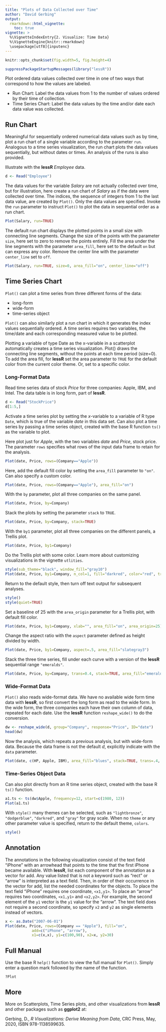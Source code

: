```yaml
---
title: "Plots of Data Collected over Time"
author: "David Gerbing"
output: 
  rmarkdown::html_vignette:
    toc: true
vignette: >
  %\VignetteIndexEntry{2. Visualize: Time Data}
  %\VignetteEngine{knitr::rmarkdown}
  \usepackage[utf8]{inputenc}
---
```



```r
knitr::opts_chunk$set(fig.width=5, fig.height=4)
```


```r
suppressPackageStartupMessages(library("lessR"))
```

Plot ordered data values collected over time in one of two ways that correspond to how the values are labeled. 

- Run Chart: Label the data values from 1 to the number of values ordered by their time of collection.
- Time Series Chart: Label the data values by the time and/or date each data value was collected.


## Run Chart

Meaningful for sequentially ordered numerical data values such as by time, plot a run chart of a single variable according to the parameter `run`. Analogous to a time series visualization, the run chart plots the data values sequentially, but without dates or times. An analysis of the runs is also provided.

Illustrate with the __lessR__ _Employee_ data.

```r
d <- Read("Employee")
```

The data values for the variable _Salary_ are not actually collected over time, but for illustration, here create a run chart of _Salary_ as if the data were collected over time. The indices, the sequence of integers from 1 to the last data value, are created by `Plot()`. Only the data values are specified. Invoke the `run` parameter to instruct `Plot()` to plot the data in sequential order as a run chart.

```r
Plot(Salary, run=TRUE)
```

The default run chart displays the plotted points in a small size with connecting line segments. Change the size of the points with the parameter `size`, here set to zero to remove the points entirely. Fill the area under the line segments with the parameter `area_fill`, here set to the default `on` but can express any color. Remove the center line with the parameter `center_line` set to `off`. 

```r
Plot(Salary, run=TRUE, size=0, area_fill="on", center_line="off")
```


## Time Series Chart

`Plot()` can plot a time series from three different forms of the data: 

- long-form
- wide-form 
- time-series object

`Plot()` can also similarly plot a run chart in which it generates the index values sequentially ordered. A time series requires two variables, the time/date and each corresponding measured value to be plotted.

Plotting a variable of type Date as the x-variable in a scatterplot automatically creates a time series visualization. Plot() draws the connecting line segments, without the points at each time period (size=0). To add the area fill, for
__lessR__ set the area parameter to `TRUE` for the default color from the current color theme. Or, set to a specific color.


### Long-Format Data

Read time series data of stock _Price_ for three companies: Apple, IBM, and Intel. The data table is in long form, part of __lessR__.


```r
d <- Read("StockPrice")
d[1:5,]
```


Activate a time series plot by setting the $x$-variable to a variable of R type `Date`, which is true of the variable _date_ in this data set. Can also plot a time series by passing a time series object, created with the base R function `ts()` as the variable to plot.

Here plot just for _Apple_, with the two variables _date_ and _Price_, stock price. The parameter `rows` specifies what rows of the input data frame to retain for the analysis.

```r
Plot(date, Price, rows=(Company=="Apple"))
```

Here, add the default fill color by setting the `area_fill` parameter to `"on"`. Can also specify a custom color.

```r
Plot(date, Price, rows=(Company=="Apple"), area_fill="on")
```

With the `by` parameter, plot all three companies on the same panel.

```r
Plot(date, Price, by=Company)
```

Stack the plots by setting the parameter `stack` to `TRUE`.

```r
Plot(date, Price, by=Company, stack=TRUE)
```


With the `by1` parameter, plot all three companies on the different panels, a Trellis plot.

```r
Plot(date, Price, by1=Company)
```

Do the Trellis plot with some color. Learn more about customizing visualizations in the vignette `utlities`. 

```r
style(sub_theme="black", window_fill="gray10")
Plot(date, Price, by1=Company, n_col=1, fill="darkred", color="red", trans=.55)
```

Return to the default style, then turn off text output for subsequent analyses.

```r
style()
style(quiet=TRUE)
```

Set a baseline of 25 with the `area_origin` parameter for a Trellis plot, with default fill color.

```r
Plot(date, Price, by1=Company, xlab="", area_fill="on", area_origin=25)
```

Change the aspect ratio with the `aspect` parameter defined as height divided by width.

```r
Plot(date, Price, by1=Company, aspect=.5, area_fill="slategray3")
```

Stack the three time series, fill under each curve with a version of the __lessR__ sequential range `"emeralds"`.

```r
Plot(date, Price, by=Company, trans=0.4, stack=TRUE, area_fill="emeralds")
```

### Wide-Format Data

`Plot()` also reads wide-format data. We have no available wide form time data with __lessR__, so first convert the long form as read to the wide form. In the wide form, the three companies each have their own column of data, repeated for each date. Use the __lessR__ function `reshape_wide()` to do the conversion.

```r
dw <- reshape_wide(d, group="Company", response="Price", ID="date")
head(dw)
```

Now the analysis, which repeats a previous analysis, but with wide-form data. Because the data frame is not the default _d_, explicitly indicate with the `data` parameter.

```r
Plot(date, c(HP, Apple, IBM), area_fill="blues", stack=TRUE, trans=.4, data=dw)
```

### Time-Series Object Data

Can also plot directly from an R time series object, created with the base R `ts()` function.

```r
a1.ts <- ts(dw$Apple, frequency=12, start=c(1980, 12))
Plot(a1.ts)
```


With `style()` many themes can be selected, such as `"lightbronze"`, `"dodgerblue"`, `"darkred"`, and `"gray"` for gray scale. When no `theme` or any other parameter value is specified, return to the default theme, `colors`. 

```r
style()
```


## Annotation

The annotations in the following visualization consist of the text field "iPhone" with an arrowhead that points to the time that the first iPhone became available. With __lessR__, list each component of the annotation as a vector for add. Any value listed that is not a keyword such as "rect" or "arrow" is interpreted as a text field. Then, in order of their occurrence in the vector for add, list the needed coordinates for the objects. To place the text field "iPhone" requires one coordinate, `<x1,y1>`. To place an "arrow" requires two coordinates, `<x1,y1>` and `<x2,y2>`. For example, the second element of the `y1` vector is the `y1` value for the "arrow". The text field does not require a second coordinate, so specify `x2` and `y2` as single elements instead of vectors.

```r
x <- as.Date("2007-06-01")
Plot(date, Price, rows=(Company == "Apple"), fill="on",
            add=c("iPhone", "arrow"), 
            x1=c(x,x), y1=c(100,90), x2=x, y2=30)
```


## Full Manual

Use the base R `help()` function to view the full manual for `Plot()`. Simply enter a question mark followed by the name of the function.

```
?Plot
```


## More

More on Scatterplots, Time Series plots, and other visualizations from __lessR__ and other packages such as __ggplot2__ at:

Gerbing, D., _R Visualizations: Derive Meaning from Data_, CRC Press, May, 2020, ISBN 978-1138599635.
